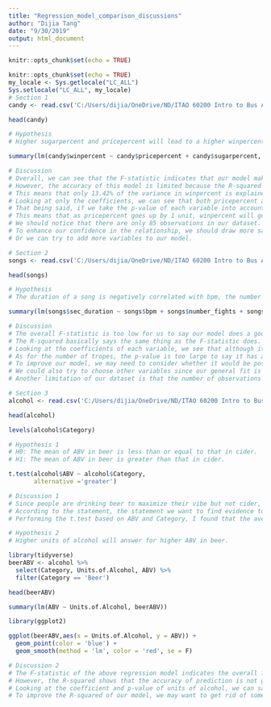 ---
title: "Regression_model_comparison_discussions"
author: "Dijia Tang"
date: "9/30/2019"
output: html_document
---

```{r setup, include=FALSE}
knitr::opts_chunk$set(echo = TRUE)
```



```{r cars}
knitr::opts_chunk$set(echo = TRUE)
my_locale <- Sys.getlocale("LC_ALL")
Sys.setlocale("LC_ALL", my_locale)
# Section 1
candy <- read.csv('C:/Users/dijia/OneDrive/ND/ITAO 60200 Intro to Bus An/MT/candy.csv')

head(candy)

# Hypothesis
# Higher sugarpercent and pricepercent will lead to a higher winpercent.

summary(lm(candy$winpercent ~ candy$pricepercent + candy$sugarpercent, candy))

# Discussion
# Overall, we can see that the F-statistic indicates that our model makes a good fit because the p-value is smaller than 5%, the confidence level.
# However, the accuracy of this model is limited because the R-squared is only 0.1342. 
# This means that only 13.42% of the variance in winpercent is explained by our model.
# Looking at only the coefficients, we can see that both pricepercent and sugarpercent have a positive impact on winpercent.
# That being said, if we take the p-value of each variable into account, under the 5% alpha, we can find that only pricepercent is statistically significant to have that positive impact.
# This means that as pricepercent goes up by 1 unit, winpercent will go up by 15.586 units.
# We should notice that there are only 85 observations in our dataset. Thus, the sample size may be too small to be conclusive about the relationships.
# To enhance our confidence in the relationship, we should draw more samples and perform the same regression.
# Or we can try to add more variables to our model.

# Section 2
songs <- read.csv('C:/Users/dijia/OneDrive/ND/ITAO 60200 Intro to Bus An/MT/songs.csv')

head(songs)

# Hypothesis
# The duration of a song is negatively correlated with bpm, the number of fights, and the number of tropes.

summary(lm(songs$sec_duration ~ songs$bpm + songs$number_fights + songs$trope_count, songs))

# Discussion
# The overall F-statistic is too low for us to say our model does a good job predicting the duration of a song.
# The R-squared basically says the same thing as the F-statistic does. 
# Looking at the coefficients of each variable, we see that although it seems that bpm and the number of fights will have a negative impact on the duration, their p-values show that relationship is not significant.
# As for the number of tropes, the p-value is too large to say it has a meaningful correlation with the duration.
# To improve our model, we may need to consider whether it would be possible to fit with some other models such as non-linear models.
# We could also try to choose other variables since our general fit is quite poor.
# Another limitation of our dataset is that the number of observations are too few to draw statistical insights. We may want to get more observations before performing the regression.

# Section 3
alcohol <- read.csv('C:/Users/dijia/OneDrive/ND/ITAO 60200 Intro to Bus An/MT/alcohol.csv')

head(alcohol)

levels(alcohol$Category)

# Hypothesis 1
# H0: The mean of ABV in beer is less than or equal to that in cider.
# H1: The mean of ABV in beer is greater than that in cider.

t.test(alcohol$ABV ~ alcohol$Category,
       alternative ='greater')

# Discussion 1
# Since people are drinking beer to maximize their vibe but not cider, I performed a hypothsis testing to compare the means of ABV in bear and cider.
# According to the statement, the statement we want to find evidence to reject is H0 above.
# Performing the t.test based on ABV and Category, I found that the average ABV in beer is indeed greater than that in cider at the 5% confidence level.

# Hypothesis 2
# Higher units of alcohol will answer for higher ABV in beer.

library(tidyverse)
beerABV <- alcohol %>%
  select(Category, Units.of.Alcohol, ABV) %>%
  filter(Category == 'Beer')

head(beerABV)

summary(lm(ABV ~ Units.of.Alcohol, beerABV))

library(ggplot2)

ggplot(beerABV,aes(x = Units.of.Alcohol, y = ABV)) + 
  geom_point(color = 'blue') +
  geom_smooth(method = 'lm', color = 'red', se = F)

# Discussion 2
# The F-statistic of the above regression model indicates the overall fit is quite good.
# However, the R-squared shows that the accuracy of prediction is not great.
# Looking at the coefficient and p-value of units of alcohol, we can say that it has a positive impact on ABV, which is statistically significant according to the p-value.
# To improve the R-squared of our model, we may want to get rid of some outliers or increase the number of predictors.
```

